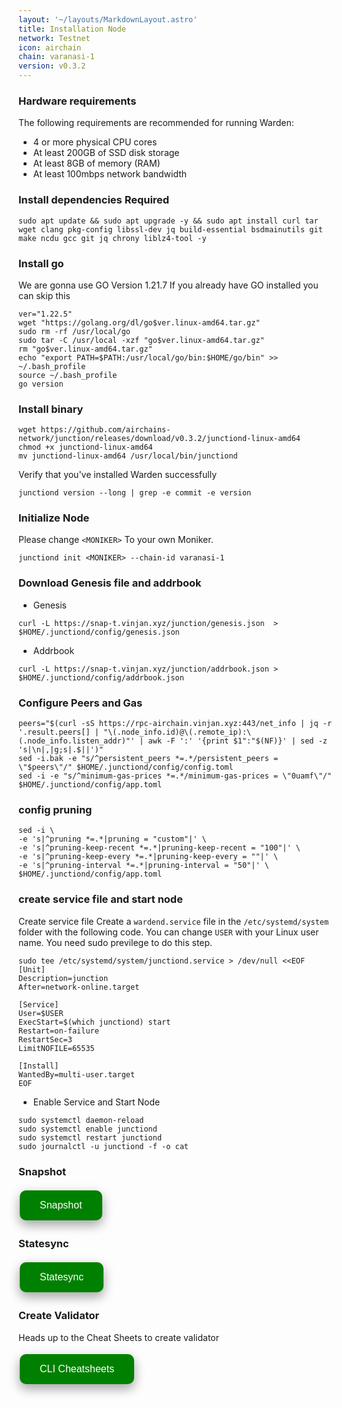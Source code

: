 ```yaml
---
layout: '~/layouts/MarkdownLayout.astro'
title: Installation Node
network: Testnet
icon: airchain
chain: varanasi-1
version: v0.3.2
---
```


### Hardware requirements

The following requirements are recommended for running Warden:

- 4 or more physical CPU cores
- At least 200GB of SSD disk storage
- At least 8GB of memory (RAM)
- At least 100mbps network bandwidth


### Install dependencies Required

```
sudo apt update && sudo apt upgrade -y && sudo apt install curl tar wget clang pkg-config libssl-dev jq build-essential bsdmainutils git make ncdu gcc git jq chrony liblz4-tool -y
```

### Install go

We are gonna use GO Version 1.21.7
If you already have GO installed you can skip this 

```
ver="1.22.5"
wget "https://golang.org/dl/go$ver.linux-amd64.tar.gz"
sudo rm -rf /usr/local/go
sudo tar -C /usr/local -xzf "go$ver.linux-amd64.tar.gz"
rm "go$ver.linux-amd64.tar.gz"
echo "export PATH=$PATH:/usr/local/go/bin:$HOME/go/bin" >> ~/.bash_profile
source ~/.bash_profile
go version
```


### Install binary

```
wget https://github.com/airchains-network/junction/releases/download/v0.3.2/junctiond-linux-amd64  
chmod +x junctiond-linux-amd64  
mv junctiond-linux-amd64 /usr/local/bin/junctiond
```

Verify that you've installed Warden successfully

```
junctiond version --long | grep -e commit -e version
```

### Initialize Node

Please change `<MONIKER>` To your own Moniker.

```
junctiond init <MONIKER> --chain-id varanasi-1
```

### Download Genesis file and addrbook

- Genesis

```
curl -L https://snap-t.vinjan.xyz/junction/genesis.json  > $HOME/.junctiond/config/genesis.json
```
- Addrbook
```
curl -L https://snap-t.vinjan.xyz/junction/addrbook.json > $HOME/.junctiond/config/addrbook.json
```

### Configure Peers and Gas

```
peers="$(curl -sS https://rpc-airchain.vinjan.xyz:443/net_info | jq -r '.result.peers[] | "\(.node_info.id)@\(.remote_ip):\(.node_info.listen_addr)"' | awk -F ':' '{print $1":"$(NF)}' | sed -z 's|\n|,|g;s|.$||')"
sed -i.bak -e "s/^persistent_peers *=.*/persistent_peers = \"$peers\"/" $HOME/.junctiond/config/config.toml
sed -i -e "s/^minimum-gas-prices *=.*/minimum-gas-prices = \"0uamf\"/" $HOME/.junctiond/config/app.toml
```

### config pruning

```
sed -i \
-e 's|^pruning *=.*|pruning = "custom"|' \
-e 's|^pruning-keep-recent *=.*|pruning-keep-recent = "100"|' \
-e 's|^pruning-keep-every *=.*|pruning-keep-every = ""|' \
-e 's|^pruning-interval *=.*|pruning-interval = "50"|' \
$HOME/.junctiond/config/app.toml
```


### create service file and start node

Create service file
Create a `wardend.service` file in the `/etc/systemd/system` folder with the following code. 
You can change `USER` with your Linux user name. You need sudo previlege to do this step.

```
sudo tee /etc/systemd/system/junctiond.service > /dev/null <<EOF
[Unit]
Description=junction
After=network-online.target

[Service]
User=$USER
ExecStart=$(which junctiond) start
Restart=on-failure
RestartSec=3
LimitNOFILE=65535

[Install]
WantedBy=multi-user.target
EOF
```

- Enable Service and Start Node

```
sudo systemctl daemon-reload
sudo systemctl enable junctiond
sudo systemctl restart junctiond
sudo journalctl -u junctiond -f -o cat
```

### Snapshot
<a href="https://service.vinjan.xyz/testnet/airchain/snapshot" target="_blank">
  <button style="background-color: green; border: none; color: white; padding: 15px 32px; text-align: center; text-decoration: none; display: inline-block; font-size: 16px; margin: 4px 2px; cursor: pointer; border-radius: 10px; box-shadow: 0 8px 16px 0 rgba(0,0,0,0.2), 0 6px 20px 0 rgba(0,0,0,0.19);" onmouseover="this.style.boxShadow='0 0 0 4px rgba(0,255,0,0.5)'" onmouseout="this.style.boxShadow='0 8px 16px 0 rgba(0,0,0,0.2), 0 6px 20px 0 rgba(0,0,0,0.19)'">Snapshot</button>
</a>

### Statesync
<a href="https://service.vinjan.xyz/testnet/airchain/statesync" target="_blank">
  <button style="background-color: green; border: none; color: white; padding: 15px 32px; text-align: center; text-decoration: none; display: inline-block; font-size: 16px; margin: 4px 2px; cursor: pointer; border-radius: 10px; box-shadow: 0 8px 16px 0 rgba(0,0,0,0.2), 0 6px 20px 0 rgba(0,0,0,0.19);" onmouseover="this.style.boxShadow='0 0 0 4px rgba(0,255,0,0.5)'" onmouseout="this.style.boxShadow='0 8px 16px 0 rgba(0,0,0,0.2), 0 6px 20px 0 rgba(0,0,0,0.19)'">Statesync</button>
</a>

### Create Validator

Heads up to the Cheat Sheets to create validator

<a href="https://service.vinjan.xyz/testnet/airchain/cheat" target="_blank">
  <button style="background-color: green; border: none; color: white; padding: 15px 32px; text-align: center; text-decoration: none; display: inline-block; font-size: 16px; margin: 4px 2px; cursor: pointer; border-radius: 10px; box-shadow: 0 8px 16px 0 rgba(0,0,0,0.2), 0 6px 20px 0 rgba(0,0,0,0.19);" onmouseover="this.style.boxShadow='0 0 0 4px rgba(0,255,0,0.5)'" onmouseout="this.style.boxShadow='0 8px 16px 0 rgba(0,0,0,0.2), 0 6px 20px 0 rgba(0,0,0,0.19)'">CLI Cheatsheets</button>
</a>
